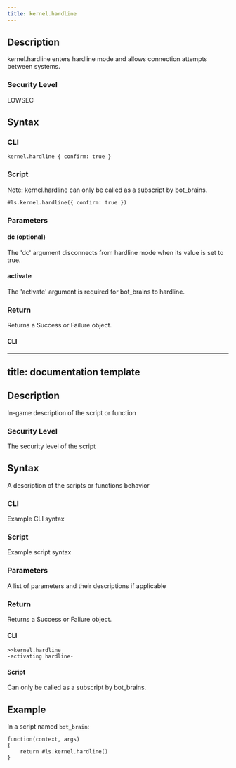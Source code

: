 ```yaml
---
title: kernel.hardline
---
```


## Description

kernel.hardline enters hardline mode and allows connection attempts between systems.

### Security Level

LOWSEC

## Syntax

### CLI

```
kernel.hardline { confirm: true }
```

### Script

Note: kernel.hardline can only be called as a subscript by bot_brains.

```
#ls.kernel.hardline({ confirm: true })
```

### Parameters

#### dc (optional)

The 'dc' argument disconnects from hardline mode when its value is set to true.

#### activate

The 'activate' argument is required for bot_brains to hardline.

### Return

Returns a Success or Failure object.

#### CLI

---

## title: documentation template

## Description

In-game description of the script or function

### Security Level

The security level of the script

## Syntax

A description of the scripts or functions behavior

### CLI

Example CLI syntax

### Script

Example script syntax

### Parameters

A list of parameters and their descriptions if applicable

### Return

Returns a Success or Faliure object.

#### CLI

```
>>kernel.hardline
-activating hardline-
```

#### Script

Can only be called as a subscript by bot_brains.

## Example

In a script named `bot_brain`:

```
function(context, args)
{
	return #ls.kernel.hardline()
}
```
